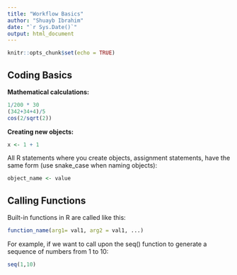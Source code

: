 ```yaml
---
title: "Workflow Basics"
author: "Shuayb Ibrahim"
date: "`r Sys.Date()`"
output: html_document
---
```


```r
knitr::opts_chunk$set(echo = TRUE)
```

## Coding Basics

**Mathematical calculations:**

```r
1/200 * 30
(342+34+4)/5
cos(2/sqrt(2))
```

**Creating new objects:**

```r
x <- 1 + 1
```

All R statements where you create objects, assignment statements, have the same form (use snake_case when naming objects):

```r
object_name <- value
```

## Calling Functions

Built-in functions in R are called like this:

```r
function_name(arg1= val1, arg2 = val1, ...)
```

For example, if we want to call upon the seq() function to generate a sequence of numbers from 1 to 10:

```r
seq(1,10)
```
